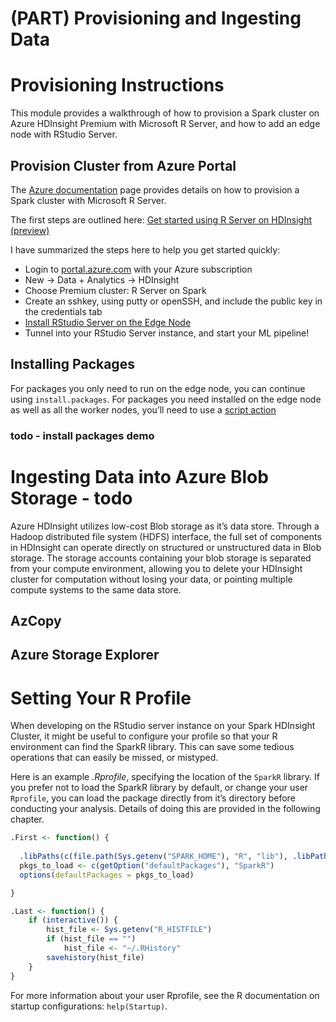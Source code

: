 # (PART) Provisioning and Ingesting Data {-}

# Provisioning Instructions

This module provides a walkthrough of how to provision a Spark cluster on Azure HDInsight Premium with Microsoft R Server, and how to add an edge node with RStudio Server.

## Provision Cluster from Azure Portal

The [Azure documentation](https://azure.microsoft.com/en-us/documentation/articles/hdinsight-hadoop-r-server-overview/) page provides details on how to provision a Spark cluster with Microsoft R Server.

The first steps are outlined here: [Get started using R Server on HDInsight (preview)](https://azure.microsoft.com/en-us/documentation/articles/hdinsight-hadoop-r-server-get-started/)

I have summarized the steps here to help you get started quickly:

* Login to [portal.azure.com](ms.portal.azure.com) with your Azure subscription
* New -> Data + Analytics -> HDInsight
* Choose Premium cluster: R Server on Spark
* Create an sshkey, using putty or openSSH, and include the public key in the credentials tab
* [Install RStudio Server on the Edge Node](https://azure.microsoft.com/en-us/documentation/articles/hdinsight-hadoop-r-server-install-r-studio/)
* Tunnel into your RStudio Server instance, and start your ML pipeline!

## Installing Packages

For packages you only need to run on the edge node, you can continue using `install.packages`. For packages you need installed on the edge node as well as all the worker nodes, you'll need to use a [script action](https://azure.microsoft.com/en-us/documentation/articles/hdinsight-hadoop-r-server-get-started/#install-r-packages)

### todo - install packages demo

# Ingesting Data into Azure Blob Storage - todo {#ingestion}

Azure HDInsight utilizes low-cost Blob storage as it's data store. Through a Hadoop distributed file system (HDFS) interface, the full set of components in HDInsight can operate directly on structured or unstructured data in Blob storage. The storage accounts containing your blob storage is separated from your compute environment, allowing you to delete your HDInsight cluster for computation without losing your data, or pointing multiple compute systems to the same data store.

## AzCopy

## Azure Storage Explorer

# Setting Your R Profile

When developing on the RStudio server instance on your Spark HDInsight Cluster, it might be useful to configure your profile so that your R environment can find the SparkR library. This can save some tedious operations that can easily be missed, or mistyped.

Here is an example *.Rprofile*, specifying the location of the `SparkR` library. If you prefer not to load the SparkR library by default, or change your user `Rprofile`, you can load the package directly from it's directory before conducting your analysis. Details of doing this are provided in the following chapter.

```r

.First <- function() {
  
  .libPaths(c(file.path(Sys.getenv("SPARK_HOME"), "R", "lib"), .libPaths()))
  pkgs_to_load <- c(getOption("defaultPackages"), "SparkR")
  options(defaultPackages = pkgs_to_load)

}

.Last <- function() {
    if (interactive()) {
        hist_file <- Sys.getenv("R_HISTFILE")
        if (hist_file == "")
            hist_file <- "~/.RHistory"
        savehistory(hist_file)
    }
}


```


For more information about your user Rprofile, see the R documentation on startup configurations: `help(Startup)`. 
